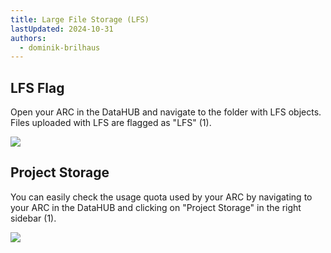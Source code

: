 ```yaml
---
title: Large File Storage (LFS)
lastUpdated: 2024-10-31
authors:
  - dominik-brilhaus
---
```



## LFS Flag

Open your ARC in the DataHUB and navigate to the folder with LFS objects. Files uploaded with LFS are flagged as "LFS" (1).

![](@images/datahub/datahub-lfs-flagged.drawio.png)

## Project Storage

You can easily check the usage quota used by your ARC by navigating to your ARC in the DataHUB and clicking on "Project Storage" in the right sidebar (1).

![](@images/datahub/datahub-lfs-project-storage.drawio.png)

